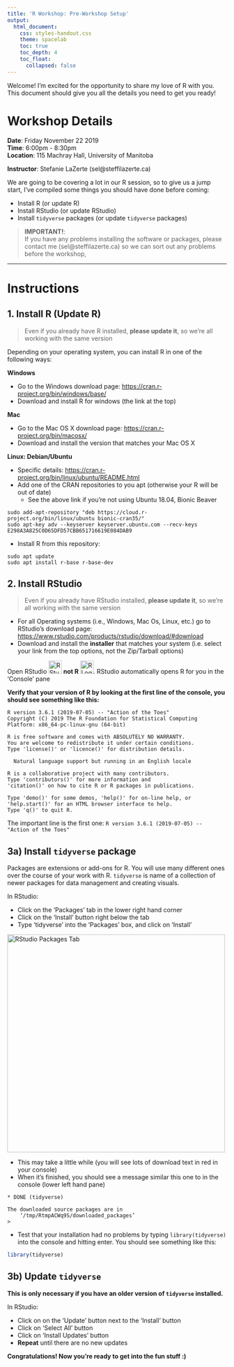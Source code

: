 ```yaml
---
title: 'R Workshop: Pre-Workshop Setup'
output:
  html_document:
    css: styles-handout.css
    theme: spacelab
    toc: true
    toc_depth: 4
    toc_float:
      collapsed: false
---
```


Welcome! I'm excited for the opportunity to share my love of R with you. This document should give you all the details you need to get you ready!

# Workshop Details

**Date**: Friday November 22 2019  
**Time**: 6:00pm - 8:30pm     
**Location**: 115 Machray Hall, University of Manitoba  

**Instructor**: Stefanie LaZerte (sel@steffilazerte.ca)

We are going to be covering a lot in our R session, so to give us a jump start, I've compiled some things you should have done before coming:

- Install R (or update R)
- Install RStudio (or update RStudio)
- Install `tidyverse` packages (or update `tidyverse` packages)

> **IMPORTANT!**:  
> If you have any problems installing the software or packages, please contact me (sel@steffilazerte.ca) so we can sort out any problems before the workshop,


------------------------

# Instructions

## 1. Install R (Update R)

> Even if you already have R installed, **please update it**, so we're all working with the same version

Depending on your operating system, you can install R in one of the following ways:

__Windows__

- Go to the Windows download page: <https://cran.r-project.org/bin/windows/base/>
- Download and install R for windows (the link at the top)

__Mac__  

- Go to the Mac OS X download page: <https://cran.r-project.org/bin/macosx/>
- Download and install the version that matches your Mac OS X

__Linux: Debian/Ubuntu__

- Specific details: <https://cran.r-project.org/bin/linux/ubuntu/README.html>
- Add one of the CRAN repositories to you apt (otherwise your R will be out of date)
    - See the above link if you're not using Ubuntu 18.04, Bionic Beaver

```
sudo add-apt-repository "deb https://cloud.r-project.org/bin/linux/ubuntu bionic-cran35/"
sudo apt-key adv --keyserver keyserver.ubuntu.com --recv-keys E298A3A825C0D65DFD57CBB651716619E084DAB9
```

- Install R from this repository:

```
sudo apt update
sudo apt install r-base r-base-dev
```

## 2. Install RStudio

> Even if you already have RStudio installed, **please update it**, so we're all working with the same version

- For all Operating systems (i.e., Windows, Mac Os, Linux, etc.) go to RStudio's download page:  <https://www.rstudio.com/products/rstudio/download/#download>
- Download and install the __installer__ that matches your system (i.e. select your link from the top options, not the Zip/Tarball options)

Open RStudio <img src="/home/steffi/Pictures/Work-related/Logos/RStudio-Ball.png" alt="RStudio Logo" style="height: 30px;"/> **not R** <img src="/home/steffi/Pictures/Work-related/Logos/R_sm.svg" alt="R Logo" style="height: 30px;"/>. RStudio automatically opens R for you in the 'Console' pane

**Verify that your version of R by looking at the first line of the console, you should see something like this:**

```
R version 3.6.1 (2019-07-05) -- "Action of the Toes"
Copyright (C) 2019 The R Foundation for Statistical Computing
Platform: x86_64-pc-linux-gnu (64-bit)

R is free software and comes with ABSOLUTELY NO WARRANTY.
You are welcome to redistribute it under certain conditions.
Type 'license()' or 'licence()' for distribution details.

  Natural language support but running in an English locale

R is a collaborative project with many contributors.
Type 'contributors()' for more information and
'citation()' on how to cite R or R packages in publications.

Type 'demo()' for some demos, 'help()' for on-line help, or
'help.start()' for an HTML browser interface to help.
Type 'q()' to quit R.
```

The important line is the first one: `R version 3.6.1 (2019-07-05) -- "Action of the Toes"`

## 3a) Install `tidyverse` package

Packages are extensions or add-ons for R. You will use many different ones over the course of your work with R. `tidyverse` is name of a collection of newer packages for data management and creating visuals.

In RStudio:

- Click on the 'Packages' tab in the lower right hand corner
- Click on the 'Install' button right below the tab
- Type 'tidyverse' into the 'Packages' box, and click on 'Install'

<img src="../AA_Common/Figures/A1_packages_edit.png" alt="RStudio Packages Tab" style="height: 500px;"/>

- This may take a little while (you will see lots of download text in red in your console)
- When it's finished, you should see a message similar this one to in the console (lower left hand pane)

```
* DONE (tidyverse)

The downloaded source packages are in
	‘/tmp/RtmpACWq9S/downloaded_packages’
> 
```

- Test that your installation had no problems by typing `library(tidyverse)` into the console and hitting enter. You should see something like this:

```r
library(tidyverse)
```

## 3b) Update `tidyverse`

**This is only necessary if you have an older version of `tidyverse` installed.**

In RStudio:    

- Click on on the 'Update' button next to the 'Install' button
- Click on 'Select All' button
- Click on 'Install Updates' button
- **Repeat** until there are no new updates

__Congratulations! Now you're ready to get into the fun stuff :)__
